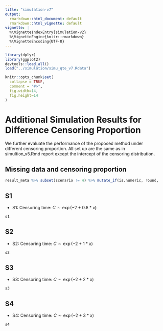 ```yaml
---
title: "simulation-v7"
output:
  rmarkdown::html_document: default
  rmarkdown::html_vignette: default
vignette: |
  %\VignetteIndexEntry{simulation-v2} 
  %\VignetteEngine{knitr::rmarkdown}
  %\VignetteEncoding{UTF-8}
---
```


<style>
    body .main-container {
        max-width: 2000px;
    }
</style>

```r
library(dplyr)
library(ggplot2)
devtools::load_all()
load("../simulation/simu_qte_v7.Rdata")
```

```r
knitr::opts_chunk$set(
  collapse = TRUE,
  comment = "#>",
  fig.width=14,
  fig.height=14
)
```

# Additional Simulation Results for Difference Censoring Proportion

We further evaluate the performance of the proposed method under different censoring proportion. All set up are the same as in simultion_v5.Rmd report except 
the intercept of the censoring distribution. 

## Missing data and censoring proportion 

```r
result_meta %>% subset(scenario != 4) %>% mutate_if(is.numeric, round, digits = 1) %>% show_db()
```


## S1

- S1: Censoring time: $C \sim \exp(-2 + 0.8 * x)$

```r
s1
```

## S2

- S2: Censoring time: $C \sim \exp(-2 + 1 * x)$

```r
s2
```

## S3

- S3: Censoring time: $C \sim \exp(-2 + 2 * x)$

```r
s3
```

## S4

- S4: Censoring time: $C \sim \exp(-2 + 3 * x)$

```r
s4
```
